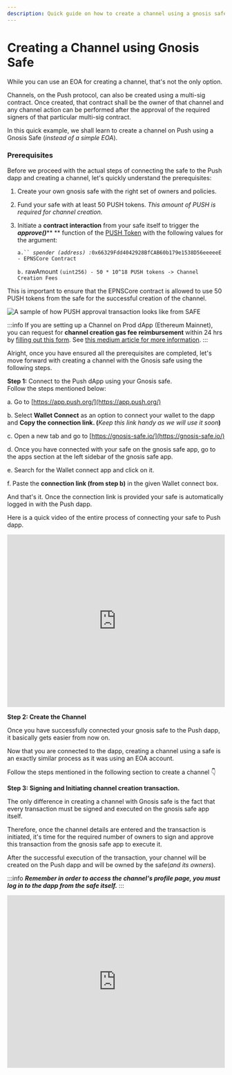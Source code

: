 ```yaml
---
description: Quick guide on how to create a channel using a gnosis safe
---
```



# Creating a Channel using Gnosis Safe

While you can use an EOA for creating a channel, that's not the only option.&#x20;

Channels, on the Push protocol, can also be created using a multi-sig contract. Once created, that contract shall be the owner of that channel and any channel action can be performed after the approval of the required signers of that particular multi-sig contract.

In this quick example, we shall learn to create a channel on Push using a Gnosis Safe (_instead of a simple EOA_).

### Prerequisites

Before we proceed with the actual steps of connecting the safe to the Push dapp and creating a channel, let's quickly understand the prerequisites:

1. Create your own gnosis safe with the right set of owners and policies.
2. Fund your safe with at least 50 PUSH tokens. _This amount of PUSH is required for channel creation._
3.  Initiate a **contract interaction** from your safe itself to trigger the _**approve()**_** ** function of the [PUSH Token](https://etherscan.io/token/0xf418588522d5dd018b425e472991e52ebbeeeeee) with the following values for the argument:

    `a.`` `_`spender (address) :`_`0x66329Fdd4042928BfCAB60b179e1538D56eeeeeE - EPNSCore Contract`

    `b.` rawAmount `(uint256) - 50 * 10^18 PUSH tokens -> Channel Creation Fees`

This is important to ensure that the EPNSCore contract is allowed to use 50 PUSH tokens from the safe for the successful creation of the channel.

![A sample of how PUSH approval transaction looks like from SAFE](../../../../static/assets/docs/articles/gnosis-safe-1.png)

:::info
If you are setting up a Channel on Prod dApp (Ethereum Mainnet), you can request for **channel creation gas fee reimbursement** within 24 hrs by [filling out this form](https://docs.google.com/forms/d/e/1FAIpQLScNQ2\_mACRQgyIPsr47woE69\_FOds8aLIGupT20QIEUMfgnQw/viewform). See [this medium article for more information](https://medium.com/ethereum-push-notification-service/calling-all-hobbyist-dev-channel-creation-gas-fee-is-now-refundable-6631ccd01baf).
:::

Alright, once you have ensured all the prerequisites are completed, let's move forward with creating a channel with the Gnosis safe using the following steps.

**Step 1:** Connect to the Push dApp using your Gnosis safe. \
Follow the steps mentioned below:

a. Go to [https://app.push.org/](https://app.push.org/)

b. Select **Wallet Connect** as an option to connect your wallet to the dapp and **Copy the connection link. (**_Keep this link handy as we will use it soon_**)**

c. Open a new tab and go to [https://gnosis-safe.io/](https://gnosis-safe.io/)

d. Once you have connected with your safe on the gnosis safe app, go to the apps section at the left sidebar of the gnosis safe app.

e. Search for the Wallet connect app and click on it.

f. Paste the **connection link (**from step b**)** in the given Wallet connect box.

And that's it. Once the connection link is provided your safe is automatically logged in with the Push dapp.

Here is a quick video of the entire process of connecting your safe to Push dapp.

<iframe width="100%" height="400px" src="https://www.loom.com/embed/a08d946e81bc48e88f24874ebbfd0939" frameborder="0" webkitallowfullscreen mozallowfullscreen allowfullscreen></iframe>

**Step 2: Create the Channel**&#x20;

Once you have successfully connected your gnosis safe to the Push dapp, it basically gets easier from now on.&#x20;

Now that you are connected to the dapp, creating a channel using a safe is an exactly similar process as it was using an EOA account.

Follow the steps mentioned in the following section to create a channel 👇

<CustomLinkCard text='Deploying your First Channel' link='./deploying-your-first-channel'/>

**Step 3: Signing and Initiating channel creation transaction.**

The only difference in creating a channel with Gnosis safe is the fact that every transaction must be signed and executed on the gnosis safe app itself.

Therefore, once the channel details are entered and the transaction is initiated, it's time for the required number of owners to sign and approve this transaction from the gnosis safe app to execute it.

After the successful execution of the transaction, your channel will be created on the Push dapp and will be owned by the safe(_and its owners_).

:::info
_**Remember in order to access the channel's profile page,  you must log in to the dapp from the safe itself.**_
:::

<iframe width="100%" height="400px" src="https://www.loom.com/embed/388b7a807f5c4bc3b8e7538c90a717a8" frameborder="0" webkitallowfullscreen mozallowfullscreen allowfullscreen></iframe>


